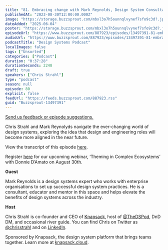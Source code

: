 ```yaml
---
title: "81. Embracing change with Mark Reynolds, Design System Consultant: How design and engineering roles are evolving in design systems"
publishedAt: "2023-08-30T12:00:00.000Z"
image: "https://storage.buzzsprout.com/mbxl3o7h5ounnqlvynef7sfo9c3d?.jpg"
dateAdded: "2025-06-04"
poster: "https://storage.buzzsprout.com/mbxl3o7h5ounnqlvynef7sfo9c3d?.jpg"
episodeUrl: "https://www.buzzsprout.com/887923/episodes/13497391-81-embracing-change-with-mark-reynolds-design-system-consultant-how-design-and-engineering-roles-are-evolving-in-design-systems.mp3"
audioUrl: "https://www.buzzsprout.com/887923/episodes/13497391-81-embracing-change-with-mark-reynolds-design-system-consultant-how-design-and-engineering-roles-are-evolving-in-design-systems.mp3"
podcastTitle: "Design Systems Podcast"
localImages: false
tags: ["Unsorted"]
categories: ["Podcast"]
duration: "0:37:28"
durationSeconds: 2248
draft: true
speakers: ["Chris Strahl"]
type: "podcast"
season: null
episode: 80
explicit: false
feedUrl: "https://feeds.buzzsprout.com/887923.rss"
guid: "Buzzsprout-13497391"
---
```

[Send us feedback or episode suggestions.](https://www.buzzsprout.com/twilio/text_messages/887923/open_sms)

Chris Strahl and Mark Reynolyds navigate the ever-changing world of design systems, exploring the idea that design and engineering roles will become more aligned in the near future.

View the transcript of this episode [here](https://docs.google.com/document/d/1TpsoUEeDkWbLRHWdFrz7xDjCTF2T-6rC/edit).

Register [here](https://knapsack-cloud.zoom.us/webinar/register/WN_mT0yPVrNSXOKRH8xrW8ZMg) for our upcoming webinar, ‘Theming in Complex Ecosystems’ with Donnie D’Amato on August 30th. 

**Guest**

Mark Reynolds is a design systems expert who works with enterprise organisations to set up successful design system practices. He is a consultant, educator and mentor in this space and helps elevate the benefits of design systems across the industry.

**Host**

Chris Strahl is co-founder and CEO of [Knapsack](https://www.knapsack.cloud/), host of [@TheDSPod](https://twitter.com/thedspod), DnD DM, and occasional river guide. You can find Chris on Twitter as [@chrisstrahl](https://twitter.com/chrisstrahl) and on [LinkedIn](https://www.linkedin.com/in/chrisstrahl/).

Sponsored by Knapsack, the design system platform that brings teams together. Learn more at [knapsack.cloud](https://www.knapsack.cloud/?utm_source=podcast).
